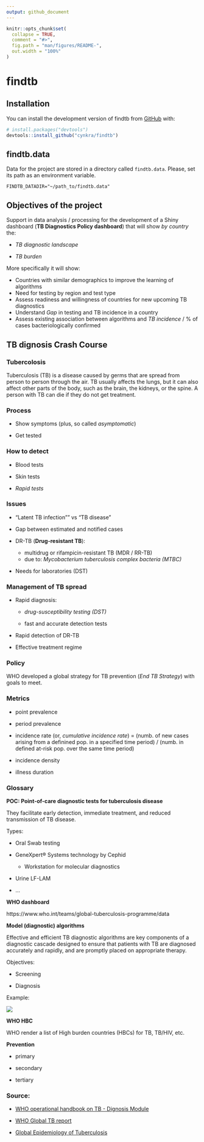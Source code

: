 ```yaml
---
output: github_document
---
```


<!-- README.md is generated from README.Rmd. Please edit that file -->

```r
knitr::opts_chunk$set(
  collapse = TRUE,
  comment = "#>",
  fig.path = "man/figures/README-",
  out.width = "100%"
)
```

# findtb

<!-- badges: start -->
<!-- badges: end -->


## Installation

You can install the development version of findtb from [GitHub](https://github.com/) with:

``` r
# install.packages("devtools")
devtools::install_github("cynkra/findtb")
```

## findtb.data

Data for the project are stored in a directory called `findtb.data`. Please, set its path as an environment variable.

`FINDTB_DATADIR="~/path_to/findtb.data"`

## Objectives of the project

Support in data analysis / processing for the development of a Shiny dashboard (**TB Diagnostics Policy dashboard**) that will show *by country* the:

  - *TB diagnostic landscape* 

  - *TB burden*

More specifically it will show:

  - Countries with similar demographics to improve the learning of algorithms
  - Need for testing by region and test type
  - Assess readiness and willingness of countries for new upcoming TB diagnostics
  - Understand *Gap* in testing and TB incidence in a country
  - Assess existing association between algorithms and *TB incidence* / % of cases bacteriologically confirmed

## TB dignosis Crash Course


### Tubercolosis 

Tuberculosis (TB) is a disease caused by germs that are spread from person to person through the air. TB usually affects the lungs, but it can also affect other parts of the body, such as the brain, the kidneys, or the spine. A person with TB can die if they do not get treatment.

### Process

- Show symptoms (plus, so called *asymptomatic*)

- Get tested

### How to detect

  - Blood tests
  
  - Skin tests
  
  - *Rapid tests*


### Issues

- "Latent TB infection"" vs "TB disease"

- Gap between estimated and notified cases

- DR-TB (**Drug-resistant TB**):

  - multidrug or rifampicin-resistant TB (MDR / RR-TB)
  - due to: *Mycobacterium tuberculosis complex bacteria (MTBC)*
  
- Needs for laboratories (DST)

### Management of TB spread

- Rapid diagnosis:

  - *drug-susceptibility testing (DST)* 
  
  - fast and accurate detection tests

- Rapid detection of DR-TB

- Effective treatment regime

### Policy

WHO developed a global strategy for TB prevention (*End TB Strategy*) with goals to meet.

### Metrics

- point prevalence

- period prevalence

- incidence rate (or, *cumulative incidence rate*) = (numb. of new cases arising from a definined pop. in a specified time period) / (numb. in defined at-risk pop. over the same time period)

- incidence density

- illness duration


### Glossary

**POC: Point-of-care diagnostic tests for tuberculosis disease**

They facilitate early detection, immediate treatment, and reduced transmission of TB disease.

Types:

- Oral Swab testing

- GeneXpert® Systems technology by Cephid
  - Workstation for molecular diagnostics
  
- Urine LF-LAM 

- ...

**WHO dashboard**

https://www.who.int/teams/global-tuberculosis-programme/data

**Model (diagnostic) algorithms**

Effective and efficient TB diagnostic algorithms are key components of a diagnostic cascade designed to ensure that patients with TB are diagnosed accurately and rapidly, and are promptly placed on appropriate therapy.

Objectives:

- Screening

- Diagnosis

Example:

![](https://tbksp.org/sites/default/files/inline-images/Fig4-2.gif)

**WHO HBC**

WHO render a list of High burden countries (HBCs) for TB, TB/HIV, etc.


**Prevention**

- primary

- secondary

- tertiary



### Source:

- [WHO operational handbook on TB - Dignosis Module](https://www.who.int/publications/i/item/9789240030589)

- [WHO Global TB report](https://www.who.int/teams/global-tuberculosis-programme/data#gtbr)

- [Global Epidemiology of Tuberculosis](https://www.ncbi.nlm.nih.gov/pmc/articles/PMC4315920/)




